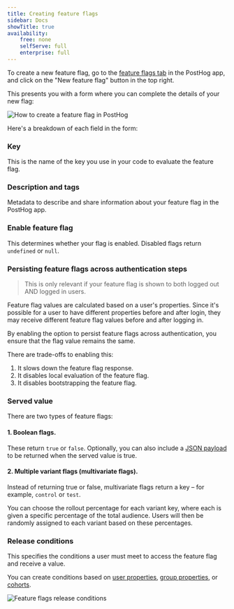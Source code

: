 ```yaml
---
title: Creating feature flags
sidebar: Docs
showTitle: true
availability:
    free: none
    selfServe: full
    enterprise: full
---
```


To create a new feature flag, go to the [feature flags tab](https://app.posthog.com/feature_flags) in the PostHog app, and click on the "New feature flag" button in the top right.

This presents you with a form where you can complete the details of your new flag:

![How to create a feature flag in PostHog](../../images/features/feature-flags/create-new-feature-flag.png)

Here's a breakdown of each field in the form:

### Key

This is the name of the key you use in your code to evaluate the feature flag.

### Description and tags 

Metadata to describe and share information about your feature flag in the PostHog app.

### Enable feature flag

This determines whether your flag is enabled. Disabled flags return `undefined` or `null`.

### Persisting feature flags across authentication steps

> This is only relevant if your feature flag is shown to both logged out AND logged in users.

Feature flag values are calculated based on a user's properties. Since it's possible for a user to have different properties before and after login, they may receive different feature flag values before and after logging in.

By enabling the option to persist feature flags across authentication, you ensure that the flag value remains the same. 

There are trade-offs to enabling this:

1. It slows down the feature flag response.
2. It disables local evaluation of the feature flag.
3. It disables bootstrapping the feature flag.

### Served value

There are two types of feature flags:

#### 1. Boolean flags. 

These return `true` or `false`. Optionally, you can also include a [JSON payload](/docs/feature-flags/payloads) to be returned when the served value is true.

#### 2. Multiple variant flags (multivariate flags). 

Instead of returning true or false, multivariate flags return a key – for example, `control` or `test`. 

You can choose the rollout percentage for each variant key, where each is given a specific percentage of the total audience. Users will then be randomly assigned to each variant based on these percentages.

### Release conditions

This specifies the conditions a user must meet to access the feature flag and receive a value.

You can create conditions based on [user properties](/docs/product-analytics/user-properties), [group properties](/docs/product-analytics/group-analytics#how-to-set-group-properties), or [cohorts](/docs/data/cohorts).

![Feature flags release conditions](../../images/features/feature-flags/release-conditions.png)